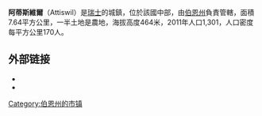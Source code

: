 {{Infobox Swiss town
 | subject_name= Attiswil
 | municipality_name= Attiswil
 | municipality_type= municipality
 | image_photo          = Attiswil Gemeindehaus 203.jpg
 | image_caption      = Municipal administration building in Attiswil village 
 | imagepath_coa= Attiswil-coat of arms.svg|pixel_coa=
 | map= 
 | languages= German
 | canton= Bern
 | iso-code-region= CH-BE
 | district= {{tsl|en|Oberaargau (administrative district)||Oberaargau}}
 |coordinates       = {{coord|47|14|N|7|36|E|display=inline,title}}
 |lat_NS=N|long_EW=E
 | postal_code= 4536
 | municipality_code= 0971
 | area= 7.7
 | elevation= 464|elevation_description= 
 | population           = 1324 | populationof = Dec 2012|  popofyear = 2012 
 | website  = www.attiswil.ch
 | mayor  =  Daniel Zumstein |mayor_asof=|mayor_party=
 | neighboring_municipalities= [[法爾內恩|法爾內恩]], [[弗盧門塔爾|弗盧門塔爾]] (SO), [[金斯貝格|金斯貝格]] (SO), [[胡伯斯多夫|胡伯斯多夫]] (SO), [[卡默斯羅爾|卡默斯羅爾]] (SO), [[魯米斯貝格|魯米斯貝格]], [[阿勒河畔旺根|阿勒河畔旺根]], [[維德利斯巴赫|維德利斯巴赫]]
|}}
'''阿蒂斯維爾'''（Attiswil）是[[瑞士|瑞士]]的城鎮，位於該國中部，由[[伯恩州|伯恩州]]負責管轄，面積7.64平方公里，一半土地是農地，海拔高度464米，2011年人口1,301，人口密度每平方公里170人。

==外部链接==
* {{commonscatinline}}
* {{HDS|557|Attiswil}}

{{normdaten}}
{{DEFAULTSORT:Attiswil}}
{{Switzerland-geo-stub}}
[[Category:伯恩州的市镇|Category:伯恩州的市镇]]